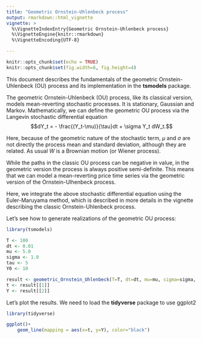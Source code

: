 ```yaml
---
title: "Geometric Ornstein-Uhlenbeck process"
output: rmarkdown::html_vignette
vignette: >
  %\VignetteIndexEntry{Geometric Ornstein-Uhlenbeck process}
  %\VignetteEngine{knitr::rmarkdown}
  %\VignetteEncoding{UTF-8}

---
```


```r
knitr::opts_chunk$set(echo = TRUE)
knitr::opts_chunk$set(fig.width=6, fig.height=4) 
```

This document describes the fundamentals of the geometric Ornstein-Uhlenbeck (OU) process and its implementation in the **tsmodels** package.

The geometric Ornstein-Uhlenbeck (OU) process, like its classical version, models mean-reverting stochastic processes. It is stationary, Gaussian and Markov. Mathematically, we can define the geometric OU process via the Langevin stochastic differential equation
$$dY_t = - \frac{(Y_t-\mu)}{\tau}dt + \sigma Y_t dW_t.$$

Here, because of the geometric nature of the stochastic term, $\mu$ and $\sigma$ are not directly the process mean and standard deviation, although they are related. As usual $W$ is a Brownian motion (or Wiener process).  

While the paths in the classic OU process can be negative in value, in the geometric version the process is always positive semi-definite. This means that we can model a mean-reverting price time series via the geometric version of the Ornstein-Ulhenbeck process. 

Here, we integrate the above stochastic differential equation using the Euler-Maruyama method, which is described in more details in the vignette describing the classic Ornstein-Uhlenbeck process. 

Let's see how to generate realizations of the geometric OU process:


```r
library(tsmodels)

T <- 100
dt <- 0.01
mu <- 5.0
sigma <- 1.0
tau <- 5
Y0 <- 10

result <- geometric_Ornstein_Uhlenbeck(T=T, dt=dt, mu=mu, sigma=sigma, tau=tau, Y0=Y0)
t <- result[[1]]
Y <- result[[2]]
```

Let's plot the results. We need to load the **tidyverse** package to use ggplot2

```r
library(tidyverse)
```

```r
ggplot()+
    geom_line(mapping = aes(x=t, y=Y), color="black")
```

